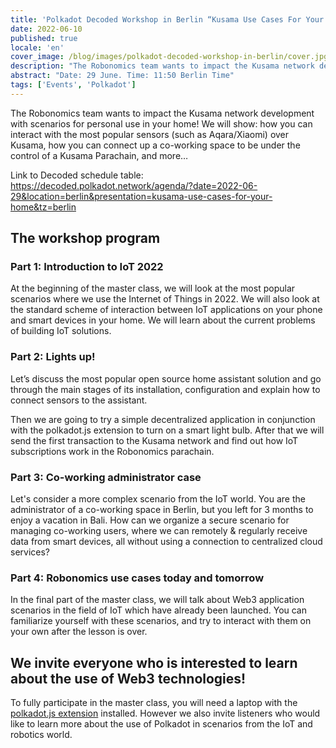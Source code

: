 ```yaml
---
title: 'Polkadot Decoded Workshop in Berlin “Kusama Use Cases For Your Home”'
date: 2022-06-10
published: true
locale: 'en'
cover_image: /blog/images/polkadot-decoded-workshop-in-berlin/cover.jpg
description: "The Robonomics team wants to impact the Kusama network development with scenarios for personal use in your home! We will show: how you can interact with the most popular sensors (such as Aqara/Xiaomi) over Kusama, how you can connect up a co-working space to be under the control of a Kusama Parachain, and more…"
abstract: "Date: 29 June. Time: 11:50 Berlin Time"
tags: ['Events', 'Polkadot']
---
```


The Robonomics team wants to impact the Kusama network development with scenarios for personal use in your home! We will show: how you can interact with the most popular sensors (such as Aqara/Xiaomi) over Kusama, how you can connect up a co-working space to be under the control of a Kusama Parachain, and more…

Link to Decoded schedule table: https://decoded.polkadot.network/agenda/?date=2022-06-29&location=berlin&presentation=kusama-use-cases-for-your-home&tz=berlin

## The workshop program

### Part 1: Introduction to IoT 2022

At the beginning of the master class, we will look at the most popular scenarios where we use the Internet of Things in 2022. We will also look at the standard scheme of interaction between IoT applications on your phone and smart devices in your home. We will learn about the current problems of building IoT solutions.

### Part 2: Lights up!

Let’s discuss the most popular open source home assistant solution and go through the main stages of its installation, configuration and explain how to connect sensors to the assistant.

Then we are going to try a simple decentralized application in conjunction with the polkadot.js extension to turn on a smart light bulb. After that we will send the first transaction to the Kusama network and find out how IoT subscriptions work in the Robonomics parachain.

### Part 3: Co-working administrator case

Let's consider a more complex scenario from the IoT world. You are the administrator of a co-working space in Berlin, but you left for 3 months to enjoy a vacation in Bali. How can we organize a secure scenario for managing co-working users, where we can remotely & regularly receive data from smart devices, all without using a connection to centralized cloud services?

### Part 4: Robonomics use cases today and tomorrow

In the final part of the master class, we will talk about Web3 application scenarios in the field of IoT which have already been launched. You can familiarize yourself with these scenarios, and try to interact with them on your own after the lesson is over.

## We invite everyone who is interested to learn about the use of Web3 technologies!

To fully participate in the master class, you will need a laptop with the [polkadot.js extension](https://polkadot.js.org/extension/) installed. However we also invite listeners who would like to learn more about the use of Polkadot in scenarios from the IoT and robotics world.
